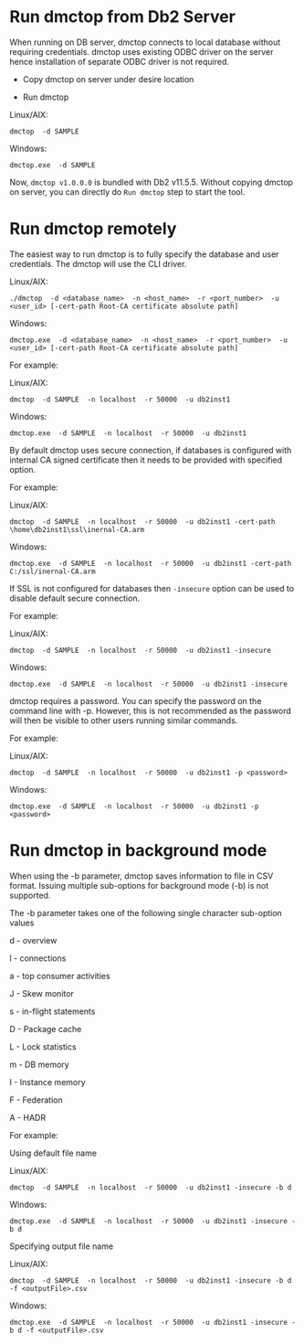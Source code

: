# Run dmctop from Db2 Server
When running on DB server, dmctop connects to local database without requiring credentials. dmctop uses existing ODBC driver on the server hence installation of separate ODBC driver is not required. 

* Copy dmctop on server under desire location

* Run dmctop

Linux/AIX:
```
dmctop  -d SAMPLE
```

Windows:
``` 
dmctop.exe  -d SAMPLE
```
Now, `dmctop v1.0.0.0` is bundled with Db2 v11.5.5. Without copying dmctop on server, you can directly do `Run dmctop` step to start the tool.

# Run dmctop remotely
The easiest way to run dmctop is to fully specify the database and user credentials. The dmctop will use the CLI driver. 


Linux/AIX:
```
./dmctop  -d <database_name>  -n <host_name>  -r <port_number>  -u <user_id> [-cert-path Root-CA certificate absolute path]
```


Windows:
```
dmctop.exe  -d <database_name>  -n <host_name>  -r <port_number>  -u <user_id> [-cert-path Root-CA certificate absolute path]
```

For example:


Linux/AIX:
```
dmctop  -d SAMPLE  -n localhost  -r 50000  -u db2inst1
```

Windows:
```
dmctop.exe  -d SAMPLE  -n localhost  -r 50000  -u db2inst1
```


By default dmctop uses secure connection, if databases is configured with internal CA signed certificate then it needs to be provided with specified option.

For example:

Linux/AIX:
```
dmctop  -d SAMPLE  -n localhost  -r 50000  -u db2inst1 -cert-path \home\db2inst1\ssl\inernal-CA.arm
```


Windows:
```
dmctop.exe  -d SAMPLE  -n localhost  -r 50000  -u db2inst1 -cert-path C:/ssl/inernal-CA.arm
```



If SSL is not configured for databases then `-insecure` option can be used to disable default secure connection.

For example:

Linux/AIX:
```
dmctop  -d SAMPLE  -n localhost  -r 50000  -u db2inst1 -insecure
```
Windows:
```
dmctop.exe  -d SAMPLE  -n localhost  -r 50000  -u db2inst1 -insecure
```


dmctop requires a password. You can specify the password on the command line with -p. However, this is not recommended as the password will then be visible to other users running similar commands. 

For example:

Linux/AIX:
```
dmctop  -d SAMPLE  -n localhost  -r 50000  -u db2inst1 -p <password>
```

Windows:
```
dmctop.exe  -d SAMPLE  -n localhost  -r 50000  -u db2inst1 -p <password>
```

# Run dmctop in background mode
 When using the -b parameter, dmctop saves information to file in CSV format. Issuing multiple sub-options for background mode (-b) is not supported. 

The -b parameter takes one of the following single character sub-option values

d - overview

l - connections 

a - top consumer activities

J - Skew monitor

s - in-flight statements 

D - Package cache

L - Lock statistics

m - DB memory 

I - Instance memory

F - Federation

A - HADR

For example:

Using default file name

Linux/AIX:
```
dmctop  -d SAMPLE  -n localhost  -r 50000  -u db2inst1 -insecure -b d
```
Windows:
```
dmctop.exe  -d SAMPLE  -n localhost  -r 50000  -u db2inst1 -insecure -b d
```

Specifying output file name

Linux/AIX:
``` 
dmctop  -d SAMPLE  -n localhost  -r 50000  -u db2inst1 -insecure -b d -f <outputFile>.csv
```

Windows:
```
dmctop.exe  -d SAMPLE  -n localhost  -r 50000  -u db2inst1 -insecure -b d -f <outputFile>.csv
```